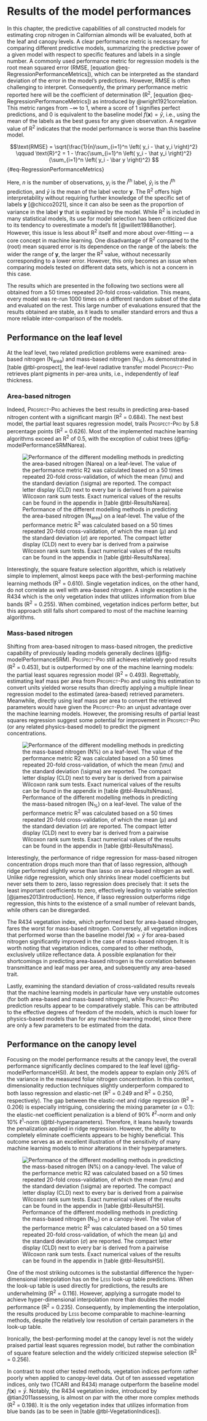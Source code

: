 # Results of the model performances {#sec-results}

In this chapter, the predictive capabilities of all constructed models for estimating crop nitrogen in Californian almonds will be evaluated, both at the leaf and canopy levels.
A clear performance metric is necessary for comparing different predictive models, summarizing the predictive power of a given model with respect to specific features and labels in a single number.
A commonly used performance metric for regression models is the root mean squared error (RMSE, [equation @eq-RegressionPerformanceMetrics]), which can be interpreted as the standard deviation of the error in the model's predictions.
However, RMSE is often challenging to interpret. Consequently, the primary performance metric reported here will be the coefficient of determination (R^2^, [equation @eq-RegressionPerformanceMetrics]) as introduced by @wright1921correlation. This metric ranges from $-\infty$ to 1, where a score of 1 signifies perfect predictions, and 0 is equivalent to the baseline model $f(\mathbf x) = \bar y$, i.e., using the mean of the labels as the best guess for any given observation.
A negative value of R^2^ indicates that the model performance is worse than this baseline model.

$$\text{RMSE} = \sqrt{\frac{1}{n}\sum_{i=1}^n \left( y_i - \hat y_i \right)^2}
\qquad
\text{R}^2 =
1 - \frac{\sum_{i=1}^n \left( y_i - \hat y_i \right)^2}{\sum_{i=1}^n \left( y_i - \bar y \right)^2}
$${#eq-RegressionPerformanceMetrics}

Here, $n$ is the number of observations, $y_i$ is the $i$^th^ label, $\hat y_i$ is the $i$^th^ prediction, and $\bar y$ is the mean of the label vector $\mathbf y$.
The R^2^ offers high interpretability without requiring further knowledge of the specific set of labels $\mathbf y$ [@chicco2021], since it can also be seen as the proportion of variance in the label $\mathbf y$ that is explained by the model.
While R^2^ is included in many statistical models, its use for model selection has been criticized due to its tendency to overestimate a model's fit [@willett1988another].
However, this issue is less about R^2^ itself and more about over-fitting --- a core concept in machine learning.
One disadvantage of R^2^ compared to the (root) mean squared error is its dependence on the range of the labels: the wider the range of $\mathbf y$, the larger the R^2^ value, without necessarily corresponding to a lower error. However, this only becomes an issue when comparing models tested on different data sets, which is not a concern in this case.

The results which are presented in the following two sections were all obtained from a 50 times repeated 20-fold cross-validation. This means, every model was re-run 1000 times on a different random subset of the data and evaluated on the rest. This large number of evaluations ensured that the results obtained are stable, as it leads to smaller standard errors and thus a more reliable inter-comparison of the models.

## Performance on the leaf level

At the leaf level, two related prediction problems were examined: area-based nitrogen (N~area~) and mass-based nitrogen (N~%~).
As demonstrated in [table @tbl-prospect], the leaf-level radiative transfer model [Prospect-Pro]{.smallcaps} retrieves plant pigments in per-area units, i.e., independently of leaf thickness.

### Area-based nitrogen {#sec-ResultsAreaBased}

Indeed, [Prospect-Pro]{.smallcaps} achieves the best results in predicting area-based nitrogen content with a significant margin (R^2^ = 0.684).
The next best model, the partial least squares regression model, trails [Prospect-Pro]{.smallcaps} by 5.8 percentage points (R^2^ = 0.626).
Most of the implemented machine learning algorithms exceed an R^2^ of 0.5, with the exception of cubist trees (@fig-modelPerformanceSRMNarea).

![Performance of the different modelling methods in predicting the area-based nitrogen (N~area~) on a leaf-level. The value of the performance metric R^2^ was calculated based on a 50 times repeated 20-fold cross-validation, of which the mean ($\mu$) and the standard deviation ($\sigma$) are reported. The compact letter display (CLD) next to every bar is derived from a pairwise Wilcoxon rank sum tests. Exact numerical values of the results can be found in the appendix in [table @tbl-ResultsNarea].](resources/Results_SRM_N_area.png){#fig-modelPerformanceSRMNarea}

Interestingly, the square feature selection algorithm, which is relatively simple to implement, almost keeps pace with the best-performing machine learning methods (R^2^ = 0.610).
Single vegetation indices, on the other hand, do not correlate as well with area-based nitrogen. A single exception is the R434 which is the only vegetation index that utilizes information from blue bands (R^2^ = 0.255).
When combined, vegetation indices perform better, but this approach still falls short compared to most of the machine learning algorithms.

### Mass-based nitrogen {#sec-ResultsMassBased}

Shifting from area-based nitrogen to mass-based nitrogen, the predictive capability of previously leading models generally declines (@fig-modelPerformanceSRM).
[Prospect-Pro]{.smallcaps} still achieves relatively good results (R^2^ = 0.453), but is outperformed by one of the machine learning models: the partial least squares regression model (R^2^ = 0.493).
Regrettably, estimating leaf mass per area from [Prospect-Pro]{.smallcaps} and using this estimation to convert units yielded worse results than directly applying a multiple linear regression model to the estimated (area-based) retrieved parameters.
Meanwhile, directly using leaf mass per area to convert the retrieved parameters would have given the [Prospect-Pro]{.smallcaps} an unjust advantage over the machine learning models.
However, the promising results of partial least squares regression suggest some potential for improvement in [Prospect-Pro]{.smallcaps} (or any related physics-based model) to predict the pigment concentrations.

![Performance of the different modelling methods in predicting the mass-based nitrogen (N~%~) on a leaf-level. The value of the performance metric R^2^ was calculated based on a 50 times repeated 20-fold cross-validation, of which the mean ($\mu$) and the standard deviation ($\sigma$) are reported. The compact letter display (CLD) next to every bar is derived from a pairwise Wilcoxon rank sum tests. Exact numerical values of the results can be found in the appendix in [table @tbl-ResultsNmass].](resources/Results_SRM.png){#fig-modelPerformanceSRM}

Interestingly, the performance of ridge regression for mass-based nitrogen concentration drops much more than that of lasso regression, although ridge performed slightly worse than lasso on area-based nitrogen as well.
Unlike ridge regression, which only shrinks linear model coefficients but never sets them to zero, lasso regression does precisely that: it sets the least important coefficients to zero, effectively leading to variable selection [@james2013introduction].
Hence, if lasso regression outperforms ridge regression, this hints to the existence of a small number of relevant bands, while others can be disregarded.

The R434 vegetation index, which performed best for area-based nitrogen, fares the worst for mass-based nitrogen.
Conversely, all vegetation indices that performed worse than the baseline model $f(\mathbf x) = \bar y$ for area-based nitrogen significantly improved in the case of mass-based nitrogen.
It is worth noting that vegetation indices, compared to other methods, exclusively utilize reflectance data.
A possible explanation for their shortcomings in predicting area-based nitrogen is the correlation between transmittance and leaf mass per area, and subsequently any area-based trait.

Lastly, examining the standard deviation of cross-validated results reveals that the machine learning models in particular have very unstable outcomes (for both area-based and mass-based nitrogen), while [Prospect-Pro]{.smallcaps} prediction results appear to be comparatively stable.
This can be attributed to the effective degrees of freedom of the models, which is much lower for physics-based models than for any machine-learning model, since there are only a few parameters to be estimated from the data.

## Performance on the canopy level

Focusing on the model performance results at the canopy level, the overall performance significantly declines compared to the leaf level (@fig-modelPerformanceHSI).
At best, the models appear to explain only 26% of the variance in the measured foliar nitrogen concentration.
In this context, dimensionality reduction techniques slightly underperform compared to both lasso regression and elastic-net (R^2^ = 0.249 and R^2^ = 0.250, respectively).
The gap between the elastic-net and ridge regression (R^2^ = 0.206) is especially intriguing, considering the mixing parameter ($\alpha = 0.1$): the elastic-net coefficient penalization is a blend of 90% $\ell^2$-norm and only 10% $\ell^1$-norm (@tbl-hyperparameters).
Therefore, it leans heavily towards the penalization applied in ridge regression.
However, the ability to completely eliminate coefficients appears to be highly beneficial.
This outcome serves as an excellent illustration of the sensitivity of many machine learning models to minor alterations in their hyperparameters.

![Performance of the different modelling methods in predicting the mass-based nitrogen (N~%~) on a canopy-level. The value of the performance metric R^2^ was calculated based on a 50 times repeated 20-fold cross-validation, of which the mean ($\mu$) and the standard deviation ($\sigma$) are reported. The compact letter display (CLD) next to every bar is derived from a pairwise Wilcoxon rank sum tests. Exact numerical values of the results can be found in the appendix in [table @tbl-ResultsHSI].](resources/Results_HSI.png){#fig-modelPerformanceHSI}

One of the most striking outcomes is the substantial difference the hyper-dimensional interpolation has on the [Less]{.smallcaps} look-up table predictions.
When the look-up table is used directly for predictions, the results are underwhelming (R^2^ = 0.116).
However, applying a surrogate model to achieve hyper-dimensional interpolation more than doubles the model performance (R^2^ = 0.235).
Consequently, by implementing the interpolation, the results produced by [Less]{.smallcaps} become comparable to machine-learning methods, despite the relatively low resolution of certain parameters in the look-up table.

Ironically, the best-performing model at the canopy level is not the widely praised partial least squares regression model, but rather the combination of square feature selection and the widely criticized stepwise selection (R^2^ = 0.256).

In contrast to most other tested methods, vegetation indices perform rather poorly when applied to canopy-level data.
Out of ten assessed vegetation indices, only two (TCARI and R434) manage outperform the baseline model $f(\mathbf x) = \bar y$.
Notably, the R434 vegetation index, introduced by @tian2011assessing, is almost on par with the other more complex methods (R^2^ = 0.198).
It is the only vegetation index that utilizes information from blue bands (as to be seen in [table @tbl-VegetationIndices]).
